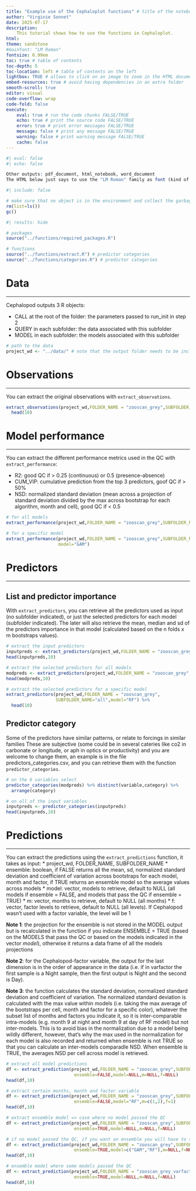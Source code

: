 ```yaml
---
title: "Example use of the Cephaloplot functions" # title of the notebook
author: "Virginie Sonnet" 
date: 2025-07-17
description: 
    This tutorial shows how to use the functions in Cephaloplot. 
html: 
theme: sandstone
#mainfont: "LM Roman"
fontsize: 0.99em
toc: true # table of contents
toc-depth: 5 
toc-location: left # table of contents on the left 
lightbox: TRUE # allows to click on an image to zoom in the HTML document
embed-resources: true # avoid having dependencies in an extra folder
smooth-scroll: true
editor: visual
code-overflow: wrap
code-fold: false
execute:
    eval: true # run the code chunks FALSE/TRUE
    echo: true # print the source code FALSE/TRUE
    error: true # print error messages FALSE/TRUE
    message: false # print any message FALSE/TRUE
    warning: false # print warning message FALSE/TRUE
    cache: false 
---
```


```r
#| eval: false
#| echo: false

Other outputs: pdf_document, html_notebook, word_document 
The HTML below just says to use the "LM Roman" family as font (kind of Arial?) and if you want the Latex font, you just need "Latin Modern Roman". The line below indicates that the text has to be justified. 
```

```r
#| include: false

# make sure that no object is in the environment and collect the garbage 
rm(list=ls())
gc()
```

```r
#| results: hide

# packages
source("../functions/required_packages.R")

# functions 
source("../functions/extract.R") # predictor categories
source("../functions/categories.R") # predictor categories
```

# Data

------------------------------------------------------------------------

Cephalopod outputs 3 R objects:

-   CALL at the root of the folder: the parameters passed to run_init in step 2
-   QUERY in each subfolder: the data associated with this subfolder
-   MODEL in each subfolder: the models associated with this subfolder

```r
# path to the data 
project_wd <- "../data/" # note that the output folder needs to be included in the project_wd if that's the arborescence of your files
```

# Observations 

------------------------------------------------------------------------

You can extract the original observations with `extract_observations`. 

```r
extract_observations(project_wd,FOLDER_NAME = "zooscan_grey",SUBFOLDER_NAME="all") %>% 
  head(10)
```


# Model performance 

------------------------------------------------------------------------

You can extract the different performance metrics used in the QC with `extract_performance`: 

* R2: good QC if > 0.25 (continuous) or 0.5 (presence-absence)
* CUM_VIP: cumulative prediction from the top 3 predictors, goof QC if > 50%
* NSD: normalized standard deviation (mean across a projection of standard deviation divided by the max across bootstrap for each algorithm, month and cell), good QC if < 0.5

```r
# for all models 
extract_performance(project_wd,FOLDER_NAME = "zooscan_grey",SUBFOLDER_NAME="all") 

# for a specific model 
extract_performance(project_wd,FOLDER_NAME = "zooscan_grey",SUBFOLDER_NAME="all",
                    model="GAM") 
```

# Predictors

------------------------------------------------------------------------

## List and predictor importance

With `extract_predictors`, you can retrieve all the predictors used as input (no subfolder indicated), or just the selected predictors for each model (subfolder indicated).
The later will also retrieve the mean, median and sd of the predictors importance in that model (calculated based on the n folds x m bootstraps values).

```r
# extract the input predictors 
inputpreds <- extract_predictors(project_wd,FOLDER_NAME = "zooscan_grey") 
head(inputpreds,10)

# extract the selected predictors for all models 
modpreds <- extract_predictors(project_wd,FOLDER_NAME = "zooscan_grey",SUBFOLDER_NAME="all") 
head(modpreds,10)

# extract the selected predictors for a specific model 
extract_predictors(project_wd,FOLDER_NAME = "zooscan_grey",
                   SUBFOLDER_NAME="all",model="RF") %>% 
  head(10)
```

## Predictor category 

Some of the predictors have similar patterns, or relate to forcings in similar families These are subjective (some could be in several cateries like co2 in carbonate or longitude, or aph in optics or productivity) and you are welcome to change them, an example is in the file predictors_categories.csv, and you can retrieve them with the function `predictor_categories`. 

```r
# on the 6 variables select
predictor_categories(modpreds) %>% distinct(variable,category) %>% 
  arrange(category)

# on all of the input variables 
inputpreds <- predictor_categories(inputpreds)
head(inputpreds,10)
```


# Predictions 

------------------------------------------------------------------------

You can extract the predictions using the `extract_predictions` function, it takes as input: 
* project_wd, FOLDER_NAME, SUBFOLDER_NAME
* ensemble: boolean, if FALSE returns all the mean, sd, normalized standard deviation and coefficient of variation across bootstraps for each model, month and factor, if TRUE returns an ensemble model so the average values across models 
* model: vector, models to retrieve, default to NULL (all models if ensemble = FALSE, and models that pass the QC if ensemble = TRUE)
* m: vector, months to retrieve, default to NULL (all months)
* f: vector, factor levels to retrieve, default to NULL (all levels). If Cephalopod wasn't used with a factor variable, the level will be 1

**Note 1**: the projection for the ensemble is not stored in the MODEL output but is recalculated in the function if you indicate ENSEMBLE = TRUE (based on the MODELS that pass the QC or based on the models indicated in the vector *model*), otherwise it returns a data frame of all the models projections

**Note 2**: for the Cephalopod-factor variable, the output for the last dimension is in the order of appearance in the data (i.e. if in varfactor the first sample is a Night sample, then the first output is Night and the second is Day). 

**Note 3**: the function calculates the standard deviation, normalized standard deviation and coefficient of variation. The normalized standard deviation is calculated with the max value within models (i.e. taking the max average of the bootstraps per cell, month and factor for a specific color), whatever the subset list of months and factors you indicate it, so it is inter-comparable intra-models (e.g. month 9 at night and month 9 at day of RF model) but not inter-models. This is to avoid bias in the normalization due to a model being wildly different, however, that's why the max used in the normalization for each model is also recorded and returned when ensemble is not TRUE so that you can calculate an inter-models comparadle NSD. When ensemble is TRUE, the averages NSD per cell across model is retrieved. 

```r
# extract all model predictions
df <- extract_prediction(project_wd,FOLDER_NAME = "zooscan_grey",SUBFOLDER_NAME="all",
                          ensemble=FALSE,model=NULL,m=NULL,f=NULL)
head(df,10)

# extract certain months, month and factor variable 
df <- extract_prediction(project_wd,FOLDER_NAME = "zooscan_grey",SUBFOLDER_NAME="all",
                          ensemble=FALSE,model="RF",m=c(1,2),f=1)
head(df,10)

# extract ensemble model => case where no model passed the QC
df <- extract_prediction(project_wd,FOLDER_NAME = "zooscan_grey",SUBFOLDER_NAME="all",
                          ensemble=TRUE,model=NULL,m=NULL,f=NULL)

# if no model passed the QC, if you want an ensemble you will have to specify it 
df <- extract_prediction(project_wd,FOLDER_NAME = "zooscan_grey",SUBFOLDER_NAME="all",
                          ensemble=TRUE,model=c("GAM","RF"),m=NULL,f=NULL)
head(df,10)

# ensemble model where some models passed the QC
df <- extract_prediction(project_wd,FOLDER_NAME = "zooscan_grey_varfactor",SUBFOLDER_NAME="all",
                          ensemble=TRUE,model=NULL,m=NULL,f=NULL)
head(df,10)
```






